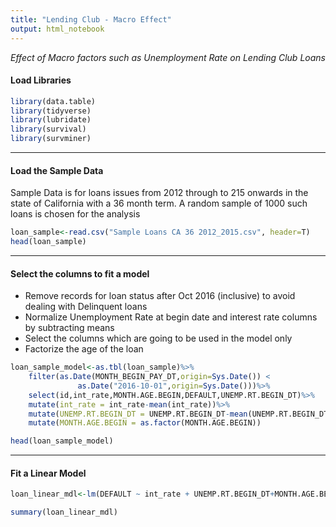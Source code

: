 ```yaml
---
title: "Lending Club - Macro Effect"
output: html_notebook
---
```

 _Effect of Macro factors such as Unemployment Rate on Lending Club Loans_

#### Load Libraries
```r
library(data.table)
library(tidyverse)
library(lubridate)
library(survival)
library(survminer)
```

---

#### Load the Sample Data
Sample Data is for loans issues from 2012 through to 215 onwards in the state of California with a 36 month term. A random sample of 1000 such loans is chosen for the analysis
```r
loan_sample<-read.csv("Sample Loans CA 36 2012_2015.csv", header=T)
head(loan_sample)
```

---

#### Select the columns to fit a model

- Remove records for loan status after Oct 2016 (inclusive) to avoid dealing with Delinquent loans
- Normalize Unemployment Rate at begin date and interest rate columns by subtracting means
- Select the columns which are going to be used in the model only
- Factorize the age of the loan

```r
loan_sample_model<-as.tbl(loan_sample)%>%
    filter(as.Date(MONTH_BEGIN_PAY_DT,origin=Sys.Date()) < 
               as.Date("2016-10-01",origin=Sys.Date()))%>%
    select(id,int_rate,MONTH.AGE.BEGIN,DEFAULT,UNEMP.RT.BEGIN_DT)%>%
    mutate(int_rate = int_rate-mean(int_rate))%>%
    mutate(UNEMP.RT.BEGIN_DT = UNEMP.RT.BEGIN_DT-mean(UNEMP.RT.BEGIN_DT))%>%
    mutate(MONTH.AGE.BEGIN = as.factor(MONTH.AGE.BEGIN))

head(loan_sample_model)
```

---

#### Fit a Linear Model
```r
loan_linear_mdl<-lm(DEFAULT ~ int_rate + UNEMP.RT.BEGIN_DT+MONTH.AGE.BEGIN,data = loan_sample_model)

summary(loan_linear_mdl)
```

